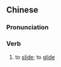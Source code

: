 ==Chinese==
{{zh-forms|s=滑动}}

===Pronunciation===
{{zh-pron
|m=huádòng
|cat=v
}}

===Verb===
{{zh-verb}}

# to [[slide]]; to [[glide]]